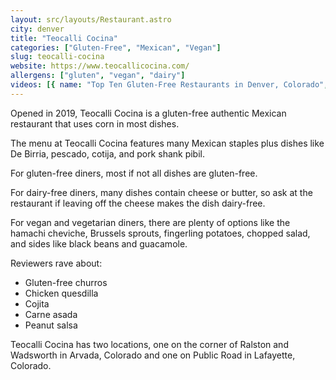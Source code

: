 ```yaml
---
layout: src/layouts/Restaurant.astro
city: denver
title: "Teocalli Cocina"
categories: ["Gluten-Free", "Mexican", "Vegan"]
slug: teocalli-cocina
website: https://www.teocallicocina.com/
allergens: ["gluten", "vegan", "dairy"]
videos: [{ name: "Top Ten Gluten-Free Restaurants in Denver, Colorado", url: "https://www.youtube.com/watch?v=bNbhGexozas" }]
---
```


Opened in 2019, Teocalli Cocina is a gluten-free authentic Mexican restaurant that uses corn in most dishes.

The menu at Teocalli Cocina features many Mexican staples plus dishes like De Birria, pescado, cotija, and pork shank pibil.

For gluten-free diners, most if not all dishes are gluten-free.

For dairy-free diners, many dishes contain cheese or butter, so ask at the restaurant if leaving off the cheese makes the dish dairy-free.

For vegan and vegetarian diners, there are plenty of options like the hamachi cheviche, Brussels sprouts, fingerling potatoes, chopped salad, and sides like black beans and guacamole.

Reviewers rave about:
* Gluten-free churros
* Chicken quesdilla
* Cojita
* Carne asada
* Peanut salsa

Teocalli Cocina has two locations, one on the corner of Ralston and Wadsworth in Arvada, Colorado and one on Public Road in Lafayette, Colorado.
